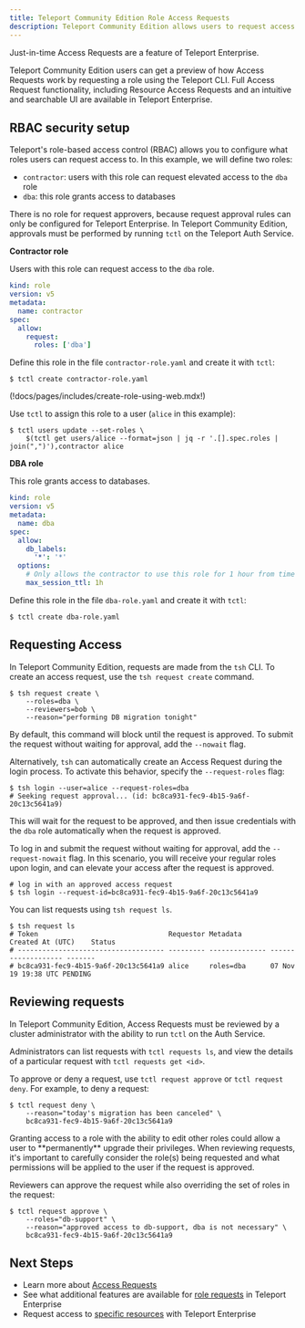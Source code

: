 ```yaml
---
title: Teleport Community Edition Role Access Requests
description: Teleport Community Edition allows users to request access to roles from the CLI.
---
```


Just-in-time Access Requests are a feature of Teleport Enterprise.

Teleport Community Edition users can get a preview of how Access Requests work by
requesting a role using the Teleport CLI. Full Access Request functionality,
including Resource Access Requests and an intuitive and searchable UI are
available in Teleport Enterprise.

## RBAC security setup

Teleport's role-based access control (RBAC) allows you to configure what roles
users can request access to. In this example, we will define two roles:

- `contractor`: users with this role can request elevated access to the `dba` role
- `dba`: this role grants access to databases

There is no role for request approvers, because request approval rules can only
be configured for Teleport Enterprise. In Teleport Community Edition, approvals must
be performed by running `tctl` on the Teleport Auth Service.

**Contractor role**

Users with this role can request access to the `dba` role.

```yaml
kind: role
version: v5
metadata:
  name: contractor
spec:
  allow:
    request:
      roles: ['dba']
```

Define this role in the file `contractor-role.yaml` and create it with `tctl`:

```code
$ tctl create contractor-role.yaml
```

(!docs/pages/includes/create-role-using-web.mdx!)

Use `tctl` to assign this role to a user (`alice` in this example):

```code
$ tctl users update --set-roles \
    $(tctl get users/alice --format=json | jq -r '.[].spec.roles | join(",")'),contractor alice
```

**DBA role**

This role grants access to databases.

```yaml
kind: role
version: v5
metadata:
  name: dba
spec:
  allow:
    db_labels:
      '*': '*'
  options:
    # Only allows the contractor to use this role for 1 hour from time of request.
    max_session_ttl: 1h
```

Define this role in the file `dba-role.yaml` and create it with `tctl`:

```code
$ tctl create dba-role.yaml
```

## Requesting Access

In Teleport Community Edition, requests are made from the `tsh` CLI. To create an access
request, use the `tsh request create` command.

```code
$ tsh request create \
    --roles=dba \
    --reviewers=bob \
    --reason="performing DB migration tonight"
```

By default, this command will block until the request is approved. To submit the
request without waiting for approval, add the `--nowait` flag.

Alternatively, `tsh` can automatically create an Access Request during the login
process. To activate this behavior, specify the `--request-roles` flag:

```code
$ tsh login --user=alice --request-roles=dba
# Seeking request approval... (id: bc8ca931-fec9-4b15-9a6f-20c13c5641a9)
```

This will wait for the request to be approved, and then issue credentials with
the `dba` role automatically when the request is approved.

To log in and submit the request without waiting for approval, add the
`--request-nowait` flag. In this scenario, you will receive your regular roles
upon login, and can elevate your access after the request is approved.

```code
# log in with an approved access request
$ tsh login --request-id=bc8ca931-fec9-4b15-9a6f-20c13c5641a9
```

You can list requests using `tsh request ls`.

```code
$ tsh request ls
# Token                                Requestor Metadata       Created At (UTC)    Status
# ------------------------------------ --------- -------------- ------------------- -------
# bc8ca931-fec9-4b15-9a6f-20c13c5641a9 alice     roles=dba      07 Nov 19 19:38 UTC PENDING
```

## Reviewing requests

In Teleport Community Edition, Access Requests must be reviewed by a cluster administrator
with the ability to run `tctl` on the Auth Service.

Administrators can list requests with `tctl requests ls`, and view the details
of a particular request with `tctl requests get <id>`.

To  approve or deny a request, use `tctl request approve` or `tctl request deny`.
For example, to deny a request:

```code
$ tctl request deny \
    --reason="today's migration has been canceled" \
    bc8ca931-fec9-4b15-9a6f-20c13c5641a9
```

<Admonition type="warning">
Granting access to a role with the ability to edit other roles could allow a
user to **permanently** upgrade their privileges. When reviewing requests, it's
important to carefully consider the role(s) being requested and what permissions
will be applied to the user if the request is approved.
</Admonition>

Reviewers can approve the request while also overriding the set of roles in the request:

```code
$ tctl request approve \
    --roles="db-support" \
    --reason="approved access to db-support, dba is not necessary" \
    bc8ca931-fec9-4b15-9a6f-20c13c5641a9
```

## Next Steps

- Learn more about [Access Requests](access-requests.mdx)
- See what additional features are available for
  [role requests](./role-requests.mdx) in Teleport Enterprise
- Request access to [specific resources](./resource-requests.mdx) with Teleport Enterprise
